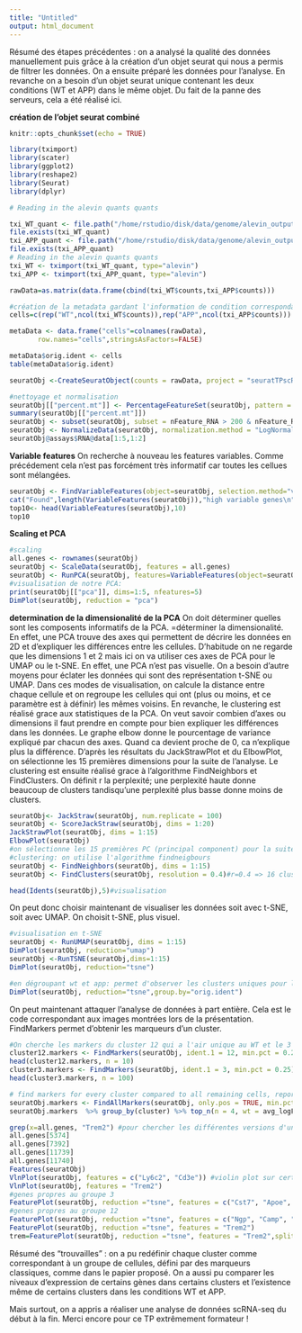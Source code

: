 ```yaml
---
title: "Untitled"
output: html_document
---
```


Résumé des étapes précédentes : on a analysé la qualité des données manuellement puis grâce à la création d'un objet seurat qui nous a permis de filtrer les données. On a ensuite préparé les données pour l'analyse. En revanche on a besoin d'un objet seurat unique contenant les deux conditions (WT et APP) dans le même objet. Du fait de la panne des serveurs, cela a été réalisé ici. 

**création de l'objet seurat combiné**
```r
knitr::opts_chunk$set(echo = TRUE)
```
```r
library(tximport)
library(scater)
library(ggplot2)
library(reshape2)
library(Seurat)
library(dplyr)

# Reading in the alevin quants quants

txi_WT_quant <- file.path("/home/rstudio/disk/data/genome/alevin_output_WT/alevin/quants_mat.gz")
file.exists(txi_WT_quant)
txi_APP_quant <- file.path("/home/rstudio/disk/data/genome/alevin_output_APPPS1/alevin/quants_mat.gz")
file.exists(txi_APP_quant)
# Reading in the alevin quants quants
txi_WT <- tximport(txi_WT_quant, type="alevin")
txi_APP <- tximport(txi_APP_quant, type="alevin")

rawData=as.matrix(data.frame(cbind(txi_WT$counts,txi_APP$counts))) 

#création de la metadata gardant l'information de condition correspondant à chaque cellule
cells=c(rep("WT",ncol(txi_WT$counts)),rep("APP",ncol(txi_APP$counts))) 

metaData <- data.frame("cells"=colnames(rawData),
       row.names="cells",stringsAsFactors=FALSE)

metaData$orig.ident <- cells
table(metaData$orig.ident)

seuratObj <-CreateSeuratObject(counts = rawData, project = "seuratTPscRNAseq", min.cells = 3, min.features = 200, meta.data=metaData)# creation de l'objet combiné avec les metadata modifiées

#nettoyage et normalisation
seuratObj[["percent.mt"]] <- PercentageFeatureSet(seuratObj, pattern = "^mt-")
summary(seuratObj[["percent.mt"]])
seuratObj <- subset(seuratObj, subset = nFeature_RNA > 200 & nFeature_RNA < 2500 & percent.mt < 10)
seuratObj <- NormalizeData(seuratObj, normalization.method = "LogNormalize", scale.factor = 10000)
seuratObj@assays$RNA@data[1:5,1:2]
```

**Variable features**
On recherche à nouveau les features variables. Comme précédement cela n'est pas forcément très informatif car toutes les cellues sont mélangées. 
```r
seuratObj <- FindVariableFeatures(object=seuratObj, selection.method="vst",nfeatures=2000)
cat("Found",length(VariableFeatures(seuratObj)),"high variable genes\n")
top10<- head(VariableFeatures(seuratObj),10)
top10
```

**Scaling et PCA**
```r
#scaling
all.genes <- rownames(seuratObj)
seuratObj <- ScaleData(seuratObj, features = all.genes)
seuratObj <- RunPCA(seuratObj, features=VariableFeatures(object=seuratObj))
#visualisation de notre PCA:
print(seuratObj[["pca"]], dims=1:5, nfeatures=5)
DimPlot(seuratObj, reduction = "pca")
```

**determination de la dimensionalité de la PCA**
On doit déterminer quelles sont les composents informatifs de la PCA. =déterminer la dimensionalité. En effet, une PCA trouve des axes qui permettent de décrire les données en 2D et d'expliquer les différences entre les cellules. D'habitude on ne regarde que les dimensions 1 et 2 mais ici on va utiliser ces axes de PCA pour le UMAP ou le t-SNE. En effet, une PCA n'est pas visuelle. On a besoin d'autre moyens pour éclater les données qui sont des représentation t-SNE ou UMAP. Dans ces modes de visualisation, on calcule la distance entre chaque cellule et on regroupe les cellules qui ont (plus ou moins, et ce paramètre est à définir) les mêmes voisins. En revanche, le clustering est réalisé grace aux statistiques de la PCA. On veut savoir combien d'axes ou dimensions il faut prendre en compte pour bien expliquer les différences dans les données. Le graphe elbow donne le pourcentage de variance expliqué par chacun des axes. Quand ca devient proche de 0, ca n'explique plus la différence.
D'après les résultats du JackStrawPlot et du ElbowPlot, on sélectionne les 15 premières dimensions pour la suite de l'analyse. 
Le clustering est ensuite réalisé grace à l'algorithme FindNeighbors et FindClusters. On définit r la perplexité; une perplexité haute donne beaucoup de clusters tandisqu'une perplexité plus basse donne moins de clusters. 

```r
seuratObj<- JackStraw(seuratObj, num.replicate = 100)
seuratObj <- ScoreJackStraw(seuratObj, dims = 1:20)
JackStrawPlot(seuratObj, dims = 1:15)
ElbowPlot(seuratObj)
#on sélectionne les 15 premières PC (principal component) pour la suite de l'analyse. 
#clustering: on utilise l'algorithme findneigbours
seuratObj <- FindNeighbors(seuratObj, dims = 1:15)
seuratObj <- FindClusters(seuratObj, resolution = 0.4)#r=0.4 => 16 cluster r=1 => 22 clusters.

head(Idents(seuratObj),5)#visualisation
```

On peut donc choisir maintenant de visualiser les données soit avec t-SNE, soit avec UMAP. On choisit t-SNE, plus visuel. 
```r
#visualisation en t-SNE
seuratObj <- RunUMAP(seuratObj, dims = 1:15)
DimPlot(seuratObj, reduction="umap")
seuratObj <-RunTSNE(seuratObj,dims=1:15)
DimPlot(seuratObj, reduction="tsne")

#en dégroupant wt et app: permet d'observer les clusters uniques pour l'une ou l'autre des conditions. 
DimPlot(seuratObj, reduction="tsne",group.by="orig.ident") 

```

On peut maintenant attaquer l'analyse de données à part entière. Cela est le code correspondant aux images montrées lors de la présentation. 
FindMarkers permet d'obtenir les marqueurs d'un cluster. 
```r

#On cherche les markers du cluster 12 qui a l'air unique au WT et le 3 qui a l'air unique au APP
cluster12.markers <- FindMarkers(seuratObj, ident.1 = 12, min.pct = 0.25)
head(cluster12.markers, n = 10)
cluster3.markers <- FindMarkers(seuratObj, ident.1 = 3, min.pct = 0.25)
head(cluster3.markers, n = 100)

# find markers for every cluster compared to all remaining cells, report only the positive ones
seuratObj.markers <- FindAllMarkers(seuratObj, only.pos = TRUE, min.pct = 0.25, logfc.threshold = 0.25)
seuratObj.markers  %>% group_by(cluster) %>% top_n(n = 4, wt = avg_logFC)

grep(x=all.genes, "Trem2") #pour chercher les différentes versions d'un gène x d'intérêt
all.genes[5374]
all.genes[7392]
all.genes[11739]
all.genes[11740]
Features(seuratObj)
VlnPlot(seuratObj, features = c("Ly6c2", "Cd3e")) #violin plot sur certains gènes d'intêrets, observation de la distribution dans les clusters
VlnPlot(seuratObj, features = "Trem2")
#genes propres au groupe 3
FeaturePlot(seuratObj, reduction ="tsne", features = c("Cst7", "Apoe", "Ccl4", "Spp1")) #visualisation de gènes spécifiques au cluster 3 sur la visualisation en t-sne
#genes propres au groupe 12
FeaturePlot(seuratObj, reduction ="tsne", features = c("Ngp", "Camp", "S100a8", "S100a9"))
FeaturePlot(seuratObj, reduction ="tsne", features = "Trem2")
trem=FeaturePlot(seuratObj, reduction ="tsne", features = "Trem2",split.by="orig.ident") #split du t-sne par condition (points WT et APP de couleurs différentes), permet la comparaison de la distribution d'un gène d'intêret. 

```
Résumé des "trouvailles" : on a pu redéfinir chaque cluster comme correspondant à un groupe de cellules, défini par des marqueurs classiques, comme dans le papier proposé. On a aussi pu comparer les niveaux d'expression de certains gènes dans certains clusters et l'existence même de certains clusters dans les conditions WT et APP.

Mais surtout, on a appris a réaliser une analyse de données scRNA-seq du début à la fin.
Merci encore pour ce TP extrêmement formateur !
